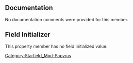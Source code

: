 {{Script_Member_Summary
| title = Items
| script = [[SFM:Script-Samples:Script|Samples:Script]]
| name = [[SFM:Script-Samples:Script/Items|Items]]
| kind = Property
| flags = Auto
| returns = ItemData[]
}}


== Documentation ==
No documentation comments were provided for this member.


== Field Initializer ==
This property member has no field initialized value.



[[Category:Starfield_Mod-Papyrus]]
